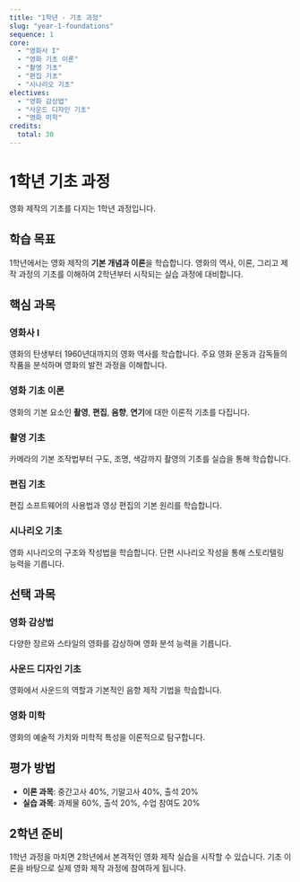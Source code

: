 ```yaml
---
title: "1학년 · 기초 과정"
slug: "year-1-foundations"
sequence: 1
core:
  - "영화사 I"
  - "영화 기초 이론"
  - "촬영 기초"
  - "편집 기초"
  - "시나리오 기초"
electives:
  - "영화 감상법"
  - "사운드 디자인 기초"
  - "영화 미학"
credits:
  total: 30
---
```


# 1학년 기초 과정

영화 제작의 기초를 다지는 1학년 과정입니다.

## 학습 목표

1학년에서는 영화 제작의 **기본 개념과 이론**을 학습합니다. 영화의 역사, 이론, 그리고 제작 과정의 기초를 이해하여 2학년부터 시작되는 실습 과정에 대비합니다.

## 핵심 과목

### 영화사 I
영화의 탄생부터 1960년대까지의 영화 역사를 학습합니다. 주요 영화 운동과 감독들의 작품을 분석하며 영화의 발전 과정을 이해합니다.

### 영화 기초 이론
영화의 기본 요소인 **촬영**, **편집**, **음향**, **연기**에 대한 이론적 기초를 다집니다.

### 촬영 기초
카메라의 기본 조작법부터 구도, 조명, 색감까지 촬영의 기초를 실습을 통해 학습합니다.

### 편집 기초
편집 소프트웨어의 사용법과 영상 편집의 기본 원리를 학습합니다.

### 시나리오 기초
영화 시나리오의 구조와 작성법을 학습합니다. 단편 시나리오 작성을 통해 스토리텔링 능력을 기릅니다.

## 선택 과목

### 영화 감상법
다양한 장르와 스타일의 영화를 감상하며 영화 분석 능력을 기릅니다.

### 사운드 디자인 기초
영화에서 사운드의 역할과 기본적인 음향 제작 기법을 학습합니다.

### 영화 미학
영화의 예술적 가치와 미학적 특성을 이론적으로 탐구합니다.

## 평가 방법

- **이론 과목**: 중간고사 40%, 기말고사 40%, 출석 20%
- **실습 과목**: 과제물 60%, 출석 20%, 수업 참여도 20%

## 2학년 준비

1학년 과정을 마치면 2학년에서 본격적인 영화 제작 실습을 시작할 수 있습니다. 기초 이론을 바탕으로 실제 영화 제작 과정에 참여하게 됩니다. 
